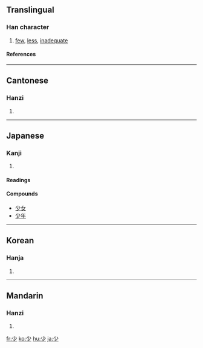 ==Translingual==
===Han character===
{{Han char|rn=42|rad=小|as=01|sn=4|four=9020<sub>0</sub>|canj=火竹 (FH)}}
# [[few]], [[less]], [[inadequate]]
====References====
{{Han ref|kx=0296.200|dkj=07475|dj=0590.020|hdz=10561.020|uh=5C11|ud=23569|bh=A4D6|bd=42198}}
----
==Cantonese==
===Hanzi===
{{yue-hanzi|jyut=|y=siu2, siu3}}
# {{defn|Cantonese}}
----
==Japanese==
===Kanji===
{{ja-kanji|grade=2|rs=小01}}
# {{defn|Japanese}} 
====Readings====
{{ja-readings|on=[[しょう]] (shō), [[せう]] (seu)|kun=[[すくない]] (sukunai), [[すこし]] (sukoshi), [[しばらく]] (shibaraku)}}

====Compounds====
*[[少女]]
*[[少年]]
----
==Korean==
===Hanja===
{{ko-hanja|hangeul=소|eumhun=적을|rv=so|mr=so}}
# {{defn|Korean}}
----
==Mandarin==
===Hanzi===
{{cmn-hanzi|pin=[[shǎo]] ([[shao3]])|wg=shao<sup>3</sup>}}
# {{defn|Mandarin}}

[[fr:少]]
[[ko:少]]
[[hu:少]]
[[ja:少]]